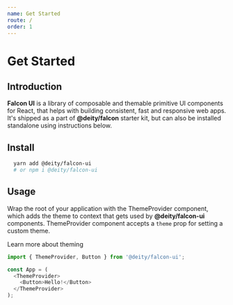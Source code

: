 ```yaml
---
name: Get Started
route: /
order: 1
---
```


# Get Started

## Introduction

**Falcon UI** is a library of composable and themable primitive UI components for React,
that helps with building consistent, fast and responsive web apps.
It's shipped as a part of **@deity/falcon** starter kit, but can also be installed standalone
using instructions below.

## Install

```sh
  yarn add @deity/falcon-ui
  # or npm i @deity/falcon-ui
```


## Usage

Wrap the root of your application with the ThemeProvider component,
which adds the theme to context that gets used by **@deity/falcon-ui** components.
ThemeProvider component accepts a `theme` prop for setting a custom theme.
<Link to='/theming'>Learn more about theming</Link>

```javascript
import { ThemeProvider, Button } from '@deity/falcon-ui';

const App = (
  <ThemeProvider>
    <Button>Hello!</Button>
  </ThemeProvider>
);
```


